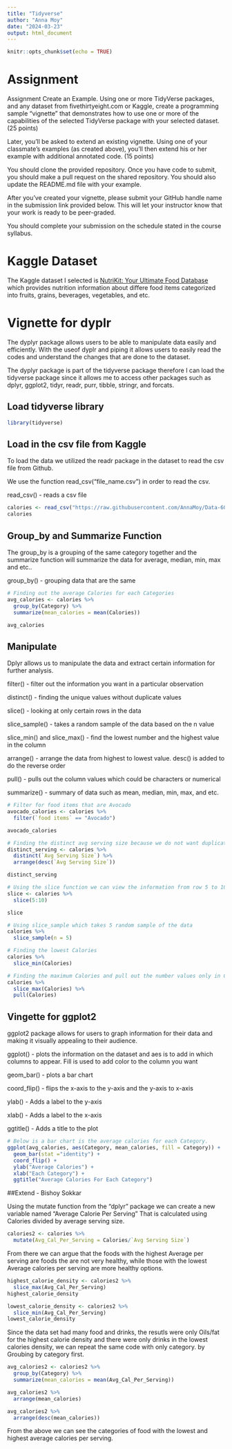 ```yaml
---
title: "Tidyverse"
author: "Anna Moy"
date: "2024-03-23"
output: html_document
---
```


```r
knitr::opts_chunk$set(echo = TRUE)
```

# Assignment
Assignment
Create an Example. Using one or more TidyVerse packages, and any dataset from fivethirtyeight.com or Kaggle, create a programming sample “vignette” that demonstrates how to use one or more of the capabilities of the selected TidyVerse package with your selected dataset. (25 points)

Later, you’ll be asked to extend an existing vignette. Using one of your classmate’s examples (as created above), you’ll then extend his or her example with additional annotated code. (15 points)

You should clone the provided repository. Once you have code to submit, you should make a pull request on the shared repository. You should also update the README.md file with your example.

After you’ve created your vignette, please submit your GitHub handle name in the submission link provided below. This will let your instructor know that your work is ready to be peer-graded.

You should complete your submission on the schedule stated in the course syllabus.

# Kaggle Dataset

The Kaggle dataset I selected is [NutriKit: Your Ultimate Food Database](https://www.kaggle.com/datasets/lakshaysharma07/diet-dataset-calorie) which provides nutrition information about differe food items categorized into fruits, grains, beverages, vegetables, and etc.

# Vignette for dyplr
The dyplyr package allows users to be able to manipulate data easily and efficiently. With the useof dyplr and piping it allows users to easily read the codes and understand the changes that are done to the dataset.

The dyplyr package is part of the tidyverse package therefore I can load the tidyverse package since it allows me to access other packages such as dplyr, ggplot2, tidyr, readr, purr, tibble, stringr, and forcats.

## Load tidyverse library
```r
library(tidyverse)
```

## Load in the csv file from Kaggle
To load the data we utilized the readr package in the dataset to read the csv file from Github.

We use the function read_csv(“file_name.csv”) in order to read the csv.

read_csv() - reads a csv file

```r
calories <- read_csv("https://raw.githubusercontent.com/AnnaMoy/Data-607/main/Calorie_value.csv")
calories
```

## Group_by and Summarize Function
The group_by is a grouping of the same category together and the summarize function will summarize the data for average, median, min, max and etc..

group_by() - grouping data that are the same

```r
# Finding out the average Calories for each Categories
avg_calories <- calories %>%
  group_by(Category) %>%
  summarize(mean_calories = mean(Calories))

avg_calories
```

## Manipulate
Dplyr allows us to manipulate the data and extract certain information for further analysis.

filter() - filter out the information you want in a particular observation

distinct() - finding the unique values without duplicate values

slice() - looking at only certain rows in the data

slice_sample() - takes a random sample of the data based on the n value

slice_min() and slice_max() - find the lowest number and the highest value in the column

arrange() - arrange the data from highest to lowest value. desc() is added to do the reverse order

pull() - pulls out the column values which could be characters or numerical

summarize() - summary of data such as mean, median, min, max, and etc.

```r
# Filter for food items that are Avocado
avocado_calories <- calories %>%
  filter(`food items` == "Avocado")

avocado_calories
```

```r
# Finding the distinct avg serving size because we do not want duplicate information on the serving size and arrange from highest to lowest
distinct_serving <- calories %>%
  distinct(`Avg Serving Size`) %>%
  arrange(desc(`Avg Serving Size`))

distinct_serving
```

```r
# Using the slice function we can view the information from row 5 to 10 only.
slice <- calories %>%
  slice(5:10)

slice
```

```r
# Using slice_sample which takes 5 random sample of the data
calories %>%
  slice_sample(n = 5)
```

```r
# Finding the lowest Calories
calories %>%
  slice_min(Calories)
```

```r
# Finding the maximum Calories and pull out the number values only in Calories
calories %>%
  slice_max(Calories) %>%
  pull(Calories)
```
  
## Vingette for ggplot2

ggplot2 package allows for users to graph information for their data and making it visually appealing to their audience.

ggplot() - plots the information on the dataset and aes is to add in which columns to appear. Fill is used to add color to the column you want

geom_bar() - plots a bar chart

coord_flip() - flips the x-axis to the y-axis and the y-axis to x-axis

ylab() - Adds a label to the y-axis

xlab() - Adds a label to the x-axis

ggtitle() - Adds a title to the plot

```r
# Below is a bar chart is the average calories for each Category. 
ggplot(avg_calories, aes(Category, mean_calories, fill = Category)) +
  geom_bar(stat ="identity") +
  coord_flip() +
  ylab("Average Calories") +
  xlab("Each Category") +
  ggtitle("Average Calories For Each Category")
```


##Extend - Bishoy Sokkar


Using the mutate function from the "dplyr" package we can create a new variable named "Average Calorie Per Serving" That is calculated using Calories divided by average serving size. 

```r

calories2 <- calories %>%
  mutate(Avg_Cal_Per_Serving = Calories/`Avg Serving Size`)

```


From there we can argue that the foods with the highest Average per serving are foods the are not very healthy, while those with the lowest Average calories per serving are more healthy options. 

```r
highest_calorie_density <- calories2 %>%
  slice_max(Avg_Cal_Per_Serving)
highest_calorie_density
```

```r
lowest_calorie_density <- calories2 %>%
  slice_min(Avg_Cal_Per_Serving)
lowest_calorie_density
```
Since the data set had many food and drinks, the resutls were only Oils/fat for the highest calorie density and there were only drinks in the lowest calories density, we can repeat the same code with only category. by Groubing by category first. 

```r
avg_calories2 <- calories2 %>%
  group_by(Category) %>%
  summarize(mean_calories = mean(Avg_Cal_Per_Serving))

avg_calories2 %>%
  arrange(mean_calories)

```

```r
avg_calories2 %>%
  arrange(desc(mean_calories))
```

From the above we can see the categories of food with the lowest and highest average calories per serving. 


















